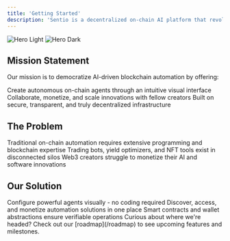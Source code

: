 ```yaml
---
title: 'Getting Started'
description: 'Sentio is a decentralized on-chain AI platform that revolutionizes how individuals and organizations interact with blockchain technology. By merging No-Code development with AI agent deployment, Sentio allows users to automate complex tasks—ranging from DeFi yield strategies to NFT management—without requiring deep technical know-how.'
---
```


<img
  className="block dark:hidden"
  src="/images/sentio_twitterbanner.jpg"
  alt="Hero Light"
/>
<img
  className="hidden dark:block"
  src="/images/sentio_twitterbanner.jpg"
  alt="Hero Dark"
/>

## Mission Statement

Our mission is to democratize AI-driven blockchain automation by offering:

<CardGroup cols={3}>
  <Card
    title="No-Code Environment"
    icon="wand-magic-sparkles"
  >
    Create autonomous on-chain agents through an intuitive visual interface
  </Card>
  <Card
    title="Community Marketplace"
    icon="store"
  >
    Collaborate, monetize, and scale innovations with fellow creators
  </Card>
  <Card
    title="Web3 Foundation"
    icon="cube"
  >
    Built on secure, transparent, and truly decentralized infrastructure
  </Card>
</CardGroup>

## The Problem

<CardGroup cols={3}>
  <Card
    title="High Entry Barrier"
    icon="mountain"
  >
    Traditional on-chain automation requires extensive programming and blockchain expertise
  </Card>
  <Card
    title="Fragmented Ecosystem"
    icon="puzzle-piece-simple"
  >
    Trading bots, yield optimizers, and NFT tools exist in disconnected silos
  </Card>
  <Card
    title="Limited Revenue Paths"
    icon="money-bill-trend-up"
  >
    Web3 creators struggle to monetize their AI and software innovations
  </Card>
</CardGroup>

## Our Solution

<CardGroup cols={3}>
  <Card
    title="No-Code Builder"
    icon="paintbrush"
  >
    Configure powerful agents visually - no coding required
  </Card>
  <Card
    title="Unified Marketplace"
    icon="shop"
  >
    Discover, access, and monetize automation solutions in one place
  </Card>
  <Card
    title="Trustless Execution"
    icon="shield-check"
  >
    Smart contracts and wallet abstractions ensure verifiable operations
  </Card>
</CardGroup>

<Note>
  Curious about where we're headed? Check out our [roadmap](/roadmap) to see upcoming features and milestones.
</Note>

